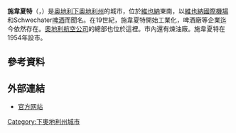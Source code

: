 {{noteTA
|G1=奥地利地名
}}
{{Infobox Austria municipality
| name                    = 施韋夏特
| native_name             = Schwechat
| district                = [[莱塔河畔布鲁克县|莱塔河畔布鲁克县]]
}}
'''施韋夏特'''（{{lang-de|Schwechat}}，{{IPA-de|ˈʃvɛçaːt|-|De-Schwechat.ogg}}）是[[奥地利|奥地利]][[下奧地利州|下奧地利州]]的城市，位於[[維也納|維也納]]東南，以[[維也納國際機場|維也納國際機場]]和Schwechater[[啤酒|啤酒]]而聞名。在19世紀，施韋夏特開始工業化，啤酒廠等企業迄今依然存在。[[奧地利航空公司|奧地利航空公司]]的總部也位於這裡。市內還有煉油廠。施韋夏特在1954年設市。

== 參考資料 ==
{{reflist}}

== 外部連結 ==
* [http://www.schwechat.gv.at 官方网站] {{Wayback|url=http://www.schwechat.gv.at/ |date=20201129013907 }} {{de icon}}

{{Authority control}}
[[Category:下奧地利州城市|Category:下奧地利州城市]]